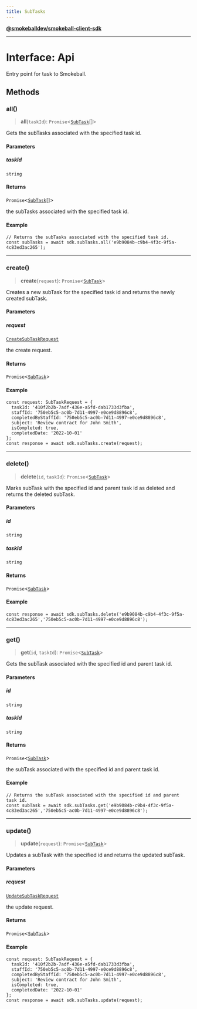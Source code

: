 ```yaml
---
title: SubTasks
---
```

[**@smokeballdev/smokeball-client-sdk**](../../../../README.md)

***

# Interface: Api

Entry point for task to Smokeball.

## Methods

### all()

> **all**(`taskId`): `Promise`\<[`SubTask`](SubTask.md)[]\>

Gets the subTasks associated with the specified task id.

#### Parameters

##### taskId

`string`

#### Returns

`Promise`\<[`SubTask`](SubTask.md)[]\>

the subTasks associated with the specified task id.

#### Example

```
// Returns the subTasks associated with the specified task id.
const subTasks = await sdk.subTasks.all('e9b9084b-c9b4-4f3c-9f5a-4c83ed3ac265');
```

***

### create()

> **create**(`request`): `Promise`\<[`SubTask`](SubTask.md)\>

Creates a new subTask for the specified task id and returns the newly created subTask.

#### Parameters

##### request

[`CreateSubTaskRequest`](CreateSubTaskRequest.md)

the create request.

#### Returns

`Promise`\<[`SubTask`](SubTask.md)\>

#### Example

```
const request: SubTaskRequest = {
  taskId: '410f2b2b-7adf-436e-a5fd-dab1733d3fba',
  staffId: '750eb5c5-ac0b-7d11-4997-e0ce9d8896c8',
  completedByStaffId: '750eb5c5-ac0b-7d11-4997-e0ce9d8896c8',
  subject: 'Review contract for John Smith',
  isCompleted: true,
  completedDate: '2022-10-01'
};
const response = await sdk.subTasks.create(request);
```

***

### delete()

> **delete**(`id`, `taskId`): `Promise`\<[`SubTask`](SubTask.md)\>

Marks subTask with the specified id and parent task id as deleted and returns the deleted subTask.

#### Parameters

##### id

`string`

##### taskId

`string`

#### Returns

`Promise`\<[`SubTask`](SubTask.md)\>

#### Example

```
const response = await sdk.subTasks.delete('e9b9084b-c9b4-4f3c-9f5a-4c83ed3ac265','750eb5c5-ac0b-7d11-4997-e0ce9d8896c8');
```

***

### get()

> **get**(`id`, `taskId`): `Promise`\<[`SubTask`](SubTask.md)\>

Gets the subTask associated with the specified id and parent task id.

#### Parameters

##### id

`string`

##### taskId

`string`

#### Returns

`Promise`\<[`SubTask`](SubTask.md)\>

the subTask associated with the specified id and parent task id.

#### Example

```
// Returns the subTask associated with the specified id and parent task id.
const subTask = await sdk.subTasks.get('e9b9084b-c9b4-4f3c-9f5a-4c83ed3ac265','750eb5c5-ac0b-7d11-4997-e0ce9d8896c8');
```

***

### update()

> **update**(`request`): `Promise`\<[`SubTask`](SubTask.md)\>

Updates a subTask with the specified id and returns the updated subTask.

#### Parameters

##### request

[`UpdateSubTaskRequest`](UpdateSubTaskRequest.md)

the update request.

#### Returns

`Promise`\<[`SubTask`](SubTask.md)\>

#### Example

```
const request: SubTaskRequest = {
  taskId: '410f2b2b-7adf-436e-a5fd-dab1733d3fba',
  staffId: '750eb5c5-ac0b-7d11-4997-e0ce9d8896c8',
  completedByStaffId: '750eb5c5-ac0b-7d11-4997-e0ce9d8896c8',
  subject: 'Review contract for John Smith',
  isCompleted: true,
  completedDate: '2022-10-01'
};
const response = await sdk.subTasks.update(request);
```
